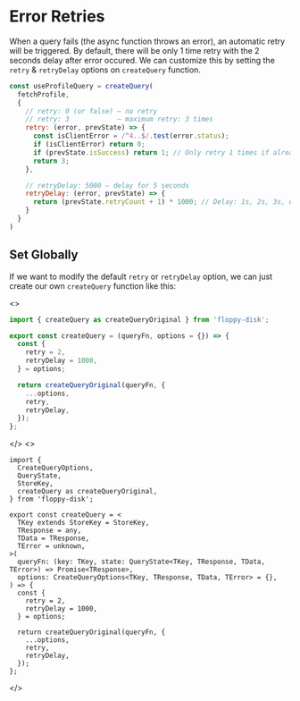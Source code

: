
# Error Retries

When a query fails (the async function throws an error), an automatic retry will be triggered.
By default, there will be only 1 time retry with the 2 seconds delay after error occured.
We can customize this by setting the `retry` & `retryDelay` options on `createQuery` function.

```jsx
const useProfileQuery = createQuery(
  fetchProfile,
  {
    // retry: 0 (or false) – no retry
    // retry: 3            – maximum retry: 3 times
    retry: (error, prevState) => {
      const isClientError = /^4..$/.test(error.status);
      if (isClientError) return 0;
      if (prevState.isSuccess) return 1; // Only retry 1 times if already success (just a refetch error)
      return 3;
    },

    // retryDelay: 5000 – delay for 5 seconds
    retryDelay: (error, prevState) => {
      return (prevState.retryCount + 1) * 1000; // Delay: 1s, 2s, 3s, etc.
    }
  }
)
```

## Set Globally

If we want to modify the default `retry` or `retryDelay` option, we can just create our own `createQuery` function like this:

<JsOrTs className="pt-5 -mb-3 justify-end">
<>

```jsx
import { createQuery as createQueryOriginal } from 'floppy-disk';

export const createQuery = (queryFn, options = {}) => {
  const {
    retry = 2,
    retryDelay = 1000,
  } = options;

  return createQueryOriginal(queryFn, {
    ...options,
    retry,
    retryDelay,
  });
};
```

</>
<>

```tsx
import {
  CreateQueryOptions,
  QueryState,
  StoreKey,
  createQuery as createQueryOriginal,
} from 'floppy-disk';

export const createQuery = <
  TKey extends StoreKey = StoreKey,
  TResponse = any,
  TData = TResponse,
  TError = unknown,
>(
  queryFn: (key: TKey, state: QueryState<TKey, TResponse, TData, TError>) => Promise<TResponse>,
  options: CreateQueryOptions<TKey, TResponse, TData, TError> = {},
) => {
  const {
    retry = 2,
    retryDelay = 1000,
  } = options;

  return createQueryOriginal(queryFn, {
    ...options,
    retry,
    retryDelay,
  });
};
```

</>
</JsOrTs>
